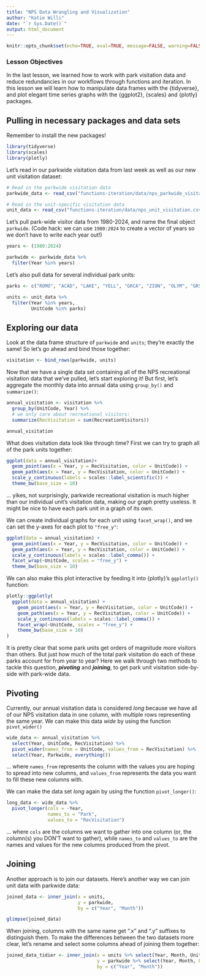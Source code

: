```yaml
---
title: "NPS Data Wrangling and Visualization"
author: "Katie Willi"
date: "`r Sys.Date()`"
output: html_document
---
```


```r
knitr::opts_chunk$set(echo=TRUE, eval=TRUE, message=FALSE, warning=FALSE, rows.print=5, fig.width=11)
```

### Lesson Objectives

In the last lesson, we learned how to work with park visitation data and reduce redundancies in our workflows through functions and iteration. In this lesson we will learn how to manipulate data frames with the {tidyverse}, and plot elegant time series graphs with the {ggplot2}, {scales} and {plotly} packages.

## Pulling in necessary packages and data sets

Remember to install the new packages!

```r
library(tidyverse)
library(scales)
library(plotly)
```

Let's read in our parkwide visitation data from last week as well as our new unit visitation dataset:

```r
# Read in the parkwide visitation data
parkwide_data <- read_csv("functions-iteration/data/nps_parkwide_visitation.csv")

# Read in the unit-specific visitation data  
unit_data <- read_csv("functions-iteration/data/nps_unit_visitation.csv")
```

Let's pull park-wide visitor data from 1980-2024, and name the final object `parkwide`. (Code hack: we can use `1980:2024` to create a vector of years so we don't have to write each year out!)

```r
years <- (1980:2024)

parkwide <- parkwide_data %>%
  filter(Year %in% years)
```

Let's also pull data for several individual park units:

```r
parks <- c("ROMO", "ACAD", "LAKE", "YELL", "GRCA", "ZION", "OLYM", "GRSM")

units <- unit_data %>% 
  filter(Year %in% years, 
         UnitCode %in% parks)
```

## Exploring our data

Look at the data frame structure of `parkwide` and `units`; they're exactly the same! So let's go ahead and bind those together:

```r
visitation <- bind_rows(parkwide, units)
```

Now that we have a single data set containing all of the NPS recreational visitation data that we've pulled, let's start exploring it! But first, let's aggregate the monthly data into annual data using `group_by()` and `summarize()`:

```r
annual_visitation <- visitation %>%
  group_by(UnitCode, Year) %>% 
  # we only care about recreational visitors:
  summarize(RecVisitation = sum(RecreationVisitors))

annual_visitation
```

What does visitation data look like through time? First we can try to graph all of the park units together:

```r
ggplot(data = annual_visitation)+
  geom_point(aes(x = Year, y = RecVisitation, color = UnitCode)) +
  geom_path(aes(x = Year, y = RecVisitation, color = UnitCode)) +
  scale_y_continuous(labels = scales::label_scientific()) +
  theme_bw(base_size = 10)
```

... yikes, not surprisingly, parkwide recreational visitation is much higher than our individual unit's visitation data, making our graph pretty useless. It might be nice to have each park unit in a graph of its own.

We can create individual graphs for each unit using `facet_wrap()`, and we can set the y-axes for each plot to `"free_y"`:

```r
ggplot(data = annual_visitation) +
  geom_point(aes(x = Year, y = RecVisitation, color = UnitCode)) +
  geom_path(aes(x = Year, y = RecVisitation, color = UnitCode)) +
  scale_y_continuous(labels = scales::label_comma()) +
  facet_wrap(~UnitCode, scales = "free_y") +
  theme_bw(base_size = 10)
```

We can also make this plot interactive by feeding it into {plotly}'s `ggplotly()` function:

```r
plotly::ggplotly(
  ggplot(data = annual_visitation) +
    geom_point(aes(x = Year, y = RecVisitation, color = UnitCode)) +
    geom_path(aes(x = Year, y = RecVisitation, color = UnitCode)) +
    scale_y_continuous(labels = scales::label_comma()) +
    facet_wrap(~UnitCode, scales = "free_y") +
    theme_bw(base_size = 10)
)
```

It is pretty clear that some park units get orders of magnitude more visitors than others. But just how much of the total park visitation do each of these parks account for from year to year? Here we walk through two methods to tackle this question, ***pivoting*** and ***joining***, to get park unit visitation side-by-side with park-wide data.

## Pivoting

Currently, our annual visitation data is considered *long* because we have all of our NPS visitation data in one column, with multiple rows representing the same year. We can make this data *wide* by using the function `pivot_wider()`

```r
wide_data <- annual_visitation %>%
  select(Year, UnitCode, RecVisitation) %>%
  pivot_wider(names_from = UnitCode, values_from = RecVisitation) %>%
  select(Year, Parkwide, everything())
```

... where `names_from` represents the column with the values you are hoping to spread into new columns, and `values_from` represents the data you want to fill these new columns with.

We can make the data set *long* again by using the function `pivot_longer()`:

```r
long_data <- wide_data %>%
  pivot_longer(cols = -Year,
               names_to = "Park",
               values_to = "RecVisitation")
```

... where `cols` are the columns we want to gather into one column (or, the column(s) you DON'T want to gather), while `names_to` and `values_to` are the names and values for the new columns produced from the pivot.

## Joining

Another approach is to join our datasets. Here's another way we can join unit data with parkwide data:

```r
joined_data <- inner_join(x = units,
                          y = parkwide,
                          by = c("Year", "Month"))

glimpse(joined_data)
```

When joining, columns with the same name get ".x" and ".y" suffixes to distinguish them.
To make the differences between the two datasets more clear, let's rename and select some columns ahead of joining them together:

```r
joined_data_tidier <- inner_join(x = units %>% select(Year, Month, UnitCode, UnitRecVisitation = RecreationVisitors),
                                 y = parkwide %>% select(Year, Month, ParwideRecVisitation = RecreationVisitors),
                                 by = c("Year", "Month"))
```

